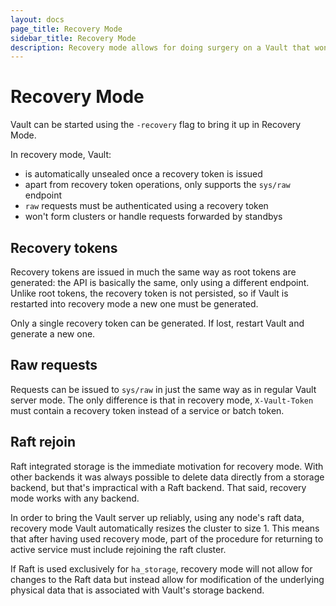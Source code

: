 ```yaml
---
layout: docs
page_title: Recovery Mode
sidebar_title: Recovery Mode
description: Recovery mode allows for doing surgery on a Vault that won't start.
---
```


# Recovery Mode

Vault can be started using the `-recovery` flag to bring it up in Recovery Mode.

In recovery mode, Vault:

- is automatically unsealed once a recovery token is issued
- apart from recovery token operations, only supports the `sys/raw` endpoint
- `raw` requests must be authenticated using a recovery token
- won't form clusters or handle requests forwarded by standbys

## Recovery tokens

Recovery tokens are issued in much the same way as root tokens are generated:
the API is basically the same, only using a different endpoint. Unlike root
tokens, the recovery token is not persisted, so if Vault is restarted into
recovery mode a new one must be generated.

Only a single recovery token can be generated. If lost, restart Vault and
generate a new one.

## Raw requests

Requests can be issued to `sys/raw` in just the same way as in regular Vault
server mode. The only difference is that in recovery mode, `X-Vault-Token`
must contain a recovery token instead of a service or batch token.

## Raft rejoin

Raft integrated storage is the immediate motivation for recovery mode. With
other backends it was always possible to delete data directly from a storage
backend, but that's impractical with a Raft backend. That said, recovery mode
works with any backend.

In order to bring the Vault server up reliably, using any node's raft data,
recovery mode Vault automatically resizes the cluster to size 1. This means
that after having used recovery mode, part of the procedure for returning to
active service must include rejoining the raft cluster.

If Raft is used exclusively for `ha_storage`, recovery mode will not allow for
changes to the Raft data but instead allow for modification of the underlying
physical data that is associated with Vault's storage backend.
